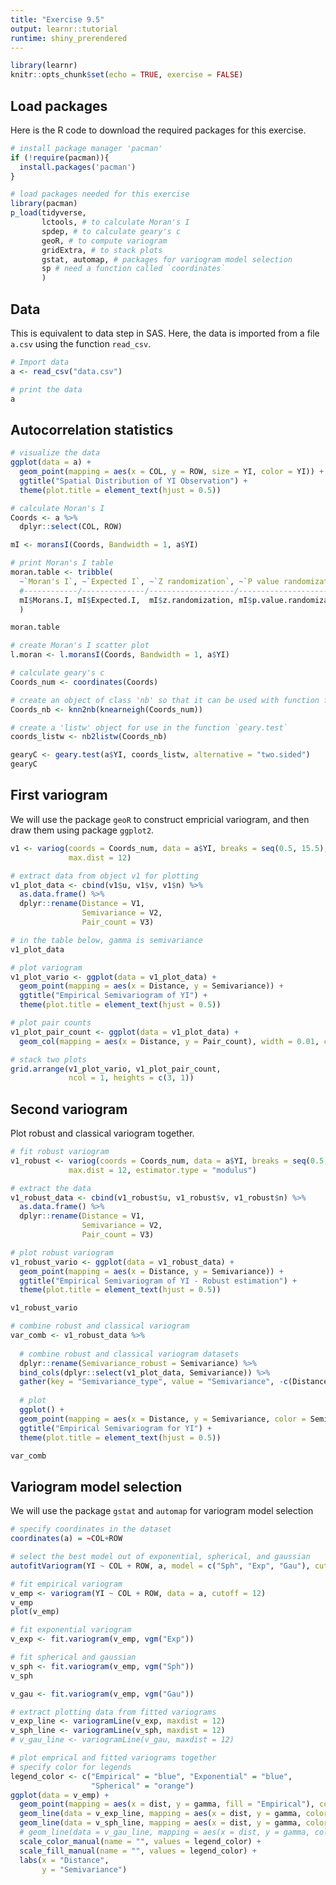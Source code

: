 ```yaml
---
title: "Exercise 9.5"
output: learnr::tutorial
runtime: shiny_prerendered
---
```


```r
library(learnr)
knitr::opts_chunk$set(echo = TRUE, exercise = FALSE)
```

## Load packages

Here is the R code to download the required packages for this exercise.

```r
# install package manager 'pacman'
if (!require(pacman)){
  install.packages('pacman')
}

# load packages needed for this exercise
library(pacman)
p_load(tidyverse,
       lctools, # to calculate Moran's I
       spdep, # to calculate geary's c
       geoR, # to compute variogram
       gridExtra, # to stack plots
       gstat, automap, # packages for variogram model selection
       sp # need a function called `coordinates`
       )

```

## Data

This is equivalent to data step in SAS. Here, the data is imported from a file `a.csv` using the function `read_csv`.

```r
# Import data
a <- read_csv("data.csv")

# print the data
a
```

## Autocorrelation statistics

```r

# visualize the data
ggplot(data = a) +
  geom_point(mapping = aes(x = COL, y = ROW, size = YI, color = YI)) +
  ggtitle("Spatial Distribution of YI Observation") +
  theme(plot.title = element_text(hjust = 0.5))

# calculate Moran's I
Coords <- a %>% 
  dplyr::select(COL, ROW)

mI <- moransI(Coords, Bandwidth = 1, a$YI)

# print Moran's I table
moran.table <- tribble(
  ~`Moran's I`, ~`Expected I`, ~`Z randomization`, ~`P value randomization`,
  #------------/--------------/-------------------/------------------------
  mI$Morans.I, mI$Expected.I,  mI$z.randomization, mI$p.value.randomization
  )

moran.table

# create Moran's I scatter plot
l.moran <- l.moransI(Coords, Bandwidth = 1, a$YI)

# calculate geary's c
Coords_num <- coordinates(Coords)

# create an object of class 'nb' so that it can be used with function from packege `spdep`
Coords_nb <- knn2nb(knearneigh(Coords_num))

# create a 'listw' object for use in the function `geary.test`
coords_listw <- nb2listw(Coords_nb)

gearyC <- geary.test(a$YI, coords_listw, alternative = "two.sided")
gearyC

```

## First variogram  

We will use the package `geoR` to construct empricial variogram, and then draw them using package `ggplot2`.  

```r
v1 <- variog(coords = Coords_num, data = a$YI, breaks = seq(0.5, 15.5),
             max.dist = 12)

# extract data from object v1 for plotting
v1_plot_data <- cbind(v1$u, v1$v, v1$n) %>% 
  as.data.frame() %>% 
  dplyr::rename(Distance = V1,
                Semivariance = V2,
                Pair_count = V3)

# in the table below, gamma is semivariance
v1_plot_data

# plot variogram
v1_plot_vario <- ggplot(data = v1_plot_data) +
  geom_point(mapping = aes(x = Distance, y = Semivariance)) +
  ggtitle("Empirical Semivariogram of YI") +
  theme(plot.title = element_text(hjust = 0.5))

# plot pair counts
v1_plot_pair_count <- ggplot(data = v1_plot_data) +
  geom_col(mapping = aes(x = Distance, y = Pair_count), width = 0.01, color = "blue")

# stack two plots
grid.arrange(v1_plot_vario, v1_plot_pair_count,
             ncol = 1, heights = c(3, 1))
```

## Second variogram  

Plot robust and classical variogram together.  

```r
# fit robust variogram
v1_robust <- variog(coords = Coords_num, data = a$YI, breaks = seq(0.5, 15.5),
             max.dist = 12, estimator.type = "modulus")

# extract the data
v1_robust_data <- cbind(v1_robust$u, v1_robust$v, v1_robust$n) %>% 
  as.data.frame() %>% 
  dplyr::rename(Distance = V1,
                Semivariance = V2,
                Pair_count = V3)

# plot robust variogram
v1_robust_vario <- ggplot(data = v1_robust_data) +
  geom_point(mapping = aes(x = Distance, y = Semivariance)) +
  ggtitle("Empirical Semivariogram of YI - Robust estimation") +
  theme(plot.title = element_text(hjust = 0.5))

v1_robust_vario

# combine robust and classical variogram  
var_comb <- v1_robust_data %>% 
  
  # combine robust and classical variogram datasets
  dplyr::rename(Semivariance_robust = Semivariance) %>% 
  bind_cols(dplyr::select(v1_plot_data, Semivariance)) %>% 
  gather(key = "Semivariance_type", value = "Semivariance", -c(Distance, Pair_count)) %>% 
  
  # plot
  ggplot() +
  geom_point(mapping = aes(x = Distance, y = Semivariance, color = Semivariance_type)) +
  ggtitle("Empirical Semivariogram for YI") +
  theme(plot.title = element_text(hjust = 0.5))

var_comb
```  

## Variogram model selection 

We will use the package `gstat` and `automap` for variogram model selection

```r
# specify coordinates in the dataset
coordinates(a) = ~COL+ROW

# select the best model out of exponential, spherical, and gaussian  
autofitVariogram(YI ~ COL + ROW, a, model = c("Sph", "Exp", "Gau"), cutoff = 12)

# fit empirical variogram
v_emp <- variogram(YI ~ COL + ROW, data = a, cutoff = 12)
v_emp
plot(v_emp)

# fit exponential variogram
v_exp <- fit.variogram(v_emp, vgm("Exp"))

# fit spherical and gaussian
v_sph <- fit.variogram(v_emp, vgm("Sph"))
v_sph

v_gau <- fit.variogram(v_emp, vgm("Gau"))

# extract plotting data from fitted variograms
v_exp_line <- variogramLine(v_exp, maxdist = 12)
v_sph_line <- variogramLine(v_sph, maxdist = 12)
# v_gau_line <- variogramLine(v_gau, maxdist = 12)

# plot emprical and fitted variograms together  
# specify color for legends
legend_color <- c("Empirical" = "blue", "Exponential" = "blue",
                  "Spherical" = "orange")
ggplot(data = v_emp) +
  geom_point(mapping = aes(x = dist, y = gamma, fill = "Empirical"), color = "blue") +
  geom_line(data = v_exp_line, mapping = aes(x = dist, y = gamma, color = "Exponential")) +
  geom_line(data = v_sph_line, mapping = aes(x = dist, y = gamma, color = "Spherical")) +
  # geom_line(data = v_gau_line, mapping = aes(x = dist, y = gamma, color = "Gaussian")) +
  scale_color_manual(name = "", values = legend_color) +
  scale_fill_manual(name = "", values = legend_color) +
  labs(x = "Distance",
       y = "Semivariance")

```

